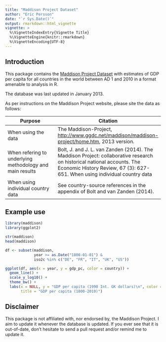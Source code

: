 ---
title: "Maddison Project Dataset"
author: "Eric Persson"
date: "`r Sys.Date()`"
output: rmarkdown::html_vignette
vignette: >
  %\VignetteIndexEntry{Vignette Title}
  %\VignetteEngine{knitr::rmarkdown}
  %\VignetteEncoding{UTF-8}
---

## Introduction

This package contains the [Maddison Project
Dataset](http://www.ggdc.net/maddison/maddison-project/data.htm) with estimates
of GDP per capita for all countries in the world between AD 1 and 2010 in a
format amenable to analysis in R.

The database was last updated in January 2013.

As per instructions on the Maddison Project website, please site the data as
follows:

| Purpose | Citation |
|--------------|---------------|
| When using the data | The Maddison-Project, <http://www.ggdc.net/maddison/maddison-project/home.htm>, 2013 version.  |
| When refering to underlying methodology and main results | Bolt, J. and J. L. van Zanden (2014). The Maddison Project: collaborative research on historical national accounts. The Economic History Review, 67 (3): 627-651. When using individual country data |
| When using individual country data | See country-source references in the appendix of Bolt and van Zanden (2014). |

## Example use

```{r, warning=FALSE, message=FALSE}
library(maddison)
library(ggplot2)

str(maddison)
head(maddison)
```

```{r, fig.width = 6, fig.height = 4, warning=FALSE, message=FALSE}
df <- subset(maddison, 
             year >= as.Date("1800-01-01") &
             iso2c %in% c("DE", "FR", "IT", "UK", "US"))

ggplot(df, aes(x = year, y = gdp_pc, color = country)) +
  geom_line() +
  scale_y_log10() +
  theme_bw() +
  labs(x = NULL, y = "GDP per capita (1990 Int. GK dollars)\n", color = NULL,
       title = "GDP per capita (1800-2010)")
```

## Disclaimer

This package is not affiliated with, nor endorsed by, the Maddison Project. I
aim to update it whenever the database is updated. If you ever see that it
is out-of-date, don't hesitate to send a pull request and/or remind me to update
it.
